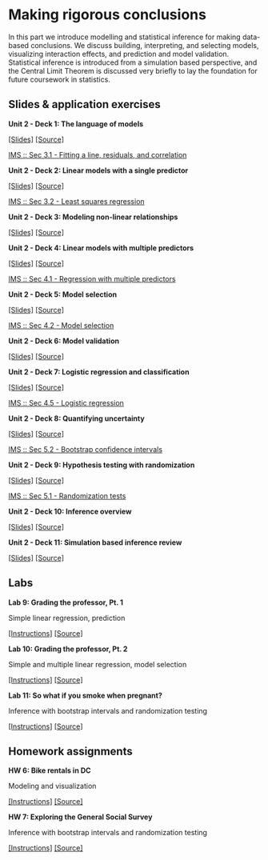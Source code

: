 # Making rigorous conclusions {#making-rigorous-conclusions}

In this part we introduce modelling and statistical inference for making data-based conclusions.
We discuss building, interpreting, and selecting models, visualizing interaction effects, and prediction and model validation.
Statistical inference is introduced from a simulation based perspective, and the Central Limit Theorem is discussed very briefly to lay the foundation for future coursework in statistics.

## Slides & application exercises

::: {.slide-deck}
**Unit 2 - Deck 1: The language of models**

[[Slides]](https://rstudio-education.github.io/datascience-box/course-materials/slides/u2_d1-language-of-models/u2_d1-language-of-models.html#1) [[Source]](https://github.com/rstudio-education/datascience-box/tree/master/course-materials/slides/u2_d1-language-of-models)

::: {.reading}
[IMS :: Sec 3.1 - Fitting a line, residuals, and correlation](https://openintro-ims.netlify.app/intro-linear-models.html#fit-line-res-cor)
:::
:::

::: {.slide-deck}
**Unit 2 - Deck 2: Linear models with a single predictor**

[[Slides]](https://rstudio-education.github.io/datascience-box/course-materials/slides/u2_d2-linear-model-single-predictor/u2_d2-linear-model-single-predictor.html#1) [[Source]](https://github.com/rstudio-education/datascience-box/tree/master/course-materials/slides/u2_d2-linear-model-single-predictor)

::: {.reading}
[IMS :: Sec 3.2 - Least squares regression](https://openintro-ims.netlify.app/intro-linear-models.html#least-squares-regression)
:::
:::

::: {.slide-deck}
**Unit 2 - Deck 3: Modeling non-linear relationships**

[[Slides]](https://rstudio-education.github.io/datascience-box/course-materials/slides/u2_d3-modeling-non-linear-relationships/u2_d3-modeling-non-linear-relationships.html#1) [[Source]](https://github.com/rstudio-education/datascience-box/tree/master/course-materials/slides/u2_d3-modeling-non-linear-relationships)
:::

::: {.slide-deck}
**Unit 2 - Deck 4: Linear models with multiple predictors**

[[Slides]](https://rstudio-education.github.io/datascience-box/course-materials/slides/u2_d4-linear-model-multiple-predictors/u2_d4-linear-model-multiple-predictors.html#1) [[Source]](https://github.com/rstudio-education/datascience-box/tree/master/course-materials/slides/u2_d4-linear-model-multiple-predictors)

::: {.reading}
[IMS :: Sec 4.1 - Regression with multiple predictors](https://openintro-ims.netlify.app/multi-logistic-models.html#regression-multiple-predictors)
:::
:::

::: {.slide-deck}
**Unit 2 - Deck 5: Model selection**

[[Slides]](https://rstudio-education.github.io/datascience-box/course-materials/slides/u2_d5-model-selection/u2_d5-model-selection.html#1) [[Source]](https://github.com/rstudio-education/datascience-box/tree/master/course-materials/slides/u2_d5-model-selection)

::: {.reading}
[IMS :: Sec 4.2 - Model selection](https://openintro-ims.netlify.app/multi-logistic-models.html#model-selection)
:::
:::

::: {.slide-deck}
**Unit 2 - Deck 6: Model validation**

[[Slides]](https://rstudio-education.github.io/datascience-box/course-materials/slides/u2_d6-model-validation/u2_d6-model-validation.html#1) [[Source]](https://github.com/rstudio-education/datascience-box/tree/master/course-materials/slides/u2_d6-model-validation)
:::

::: {.slide-deck}
**Unit 2 - Deck 7: Logistic regression and classification**

[[Slides]](https://rstudio-education.github.io/datascience-box/course-materials/slides/u2_d7-logistic-regression/u2_d7-logistic-regression.html#1) [[Source]](https://github.com/rstudio-education/datascience-box/tree/master/course-materials/slides/u2_d7-logistic-regression)

::: {.reading}
[IMS :: Sec 4.5 - Logistic regression](https://openintro-ims.netlify.app/multi-logistic-models.html#logistic-regression)
:::
:::

::: {.slide-deck}
**Unit 2 - Deck 8: Quantifying uncertainty**

[[Slides]](https://rstudio-education.github.io/datascience-box/course-materials/slides/u2_d8-quantifying-uncertainty/u2_d8-quantifying-uncertainty.html#1) [[Source]](https://github.com/rstudio-education/datascience-box/tree/master/course-materials/slides/u2_d8-quantifying-uncertainty)

::: {.reading}
[IMS :: Sec 5.2 - Bootstrap confidence intervals](https://openintro-ims.netlify.app/intro-stat-inference.html#boot-ci)
:::
:::

::: {.slide-deck}
**Unit 2 - Deck 9: Hypothesis testing with randomization**

[[Slides]](https://rstudio-education.github.io/datascience-box/course-materials/slides/u2_d9-hypothesis-testing/u2_d9-hypothesis-testing.html#1) [[Source]](https://github.com/rstudio-education/datascience-box/tree/master/course-materials/slides/u2_d9-hypothesis-testing)

::: {.reading}
[IMS :: Sec 5.1 - Randomization tests](https://openintro-ims.netlify.app/intro-stat-inference.html#inf-rand)
:::
:::

::: {.slide-deck}
**Unit 2 - Deck 10: Inference overview**

[[Slides]](https://rstudio-education.github.io/datascience-box/course-materials/slides/u2_d10-inference-overview/u2_d10-inference-overview.html#1) [[Source]](https://github.com/rstudio-education/datascience-box/tree/master/course-materials/slides/u2_d10-inference-overview)
:::

::: {.slide-deck}
**Unit 2 - Deck 11: Simulation based inference review**

[[Slides]](https://rstudio-education.github.io/datascience-box/course-materials/slides/u2_d11-sim-inf-review/u2_d11-sim-inf-review.html#1) [[Source]](https://github.com/rstudio-education/datascience-box/tree/master/course-materials/slides/u2_d11-sim-inf-review)
:::

## Labs

::: {.lab}
**Lab 9: Grading the professor, Pt. 1**

Simple linear regression, prediction

[[Instructions]](https://rstudio-education.github.io/datascience-box/course-materials/labs/lab-09/lab-09-modelling-course-evals.html) [[Source]](https://github.com/rstudio-education/datascience-box/tree/master/course-materials/labs/lab-09)
:::

::: {.lab}
**Lab 10: Grading the professor, Pt. 2**

Simple and multiple linear regression, model selection

[[Instructions]](https://rstudio-education.github.io/datascience-box/course-materials/labs/lab-10/lab-10-mlr-course-evals.html) [[Source]](https://github.com/rstudio-education/datascience-box/tree/master/course-materials/labs/lab-10)
:::

::: {.lab}
**Lab 11: So what if you smoke when pregnant?**

Inference with bootstrap intervals and randomization testing

[[Instructions]](https://rstudio-education.github.io/datascience-box/course-materials/labs/lab-11/lab-11-inference-smoking.html) [[Source]](https://github.com/rstudio-education/datascience-box/tree/master/course-materials/labs/lab-11)
:::

## Homework assignments

::: {.homework}
**HW 6: Bike rentals in DC**

Modeling and visualization

[[Instructions]](https://rstudio-education.github.io/datascience-box/course-materials/assignments/hw-06/hw-06-bike-rentals-dc.html) [[Source]](https://github.com/rstudio-education/datascience-box/tree/master/course-materials/assignments/hw-06)
:::

::: {.homework}
**HW 7: Exploring the General Social Survey**

Inference with bootstrap intervals and randomization testing

[[Instructions]](https://rstudio-education.github.io/datascience-box/course-materials/assignments/hw-07/hw-07-exploring-gss.html) [[Source]](https://github.com/rstudio-education/datascience-box/tree/master/course-materials/assignments/hw-07)
:::
